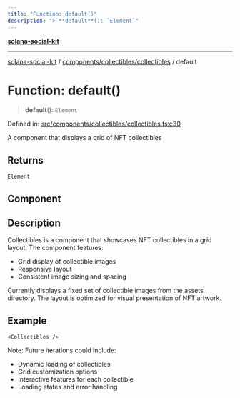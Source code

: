 ```yaml
---
title: "Function: default()"
description: "> **default**(): `Element`"
---
```


[**solana-social-kit**](../../../../README.mdx)

***

[solana-social-kit](../../../../README.mdx) / [components/collectibles/collectibles](../README.mdx) / default

# Function: default()

> **default**(): `Element`

Defined in: [src/components/collectibles/collectibles.tsx:30](https://github.com/SendArcade/solana-app-kit/blob/bd4b3556b8f469c27ebb06f4df65b3a36b43ba3b/src/components/collectibles/collectibles.tsx#L30)

A component that displays a grid of NFT collectibles

## Returns

`Element`

## Component

## Description

Collectibles is a component that showcases NFT collectibles in a grid layout.
The component features:
- Grid display of collectible images
- Responsive layout
- Consistent image sizing and spacing

Currently displays a fixed set of collectible images from the assets directory.
The layout is optimized for visual presentation of NFT artwork.

## Example

```tsx
<Collectibles />
```

Note: Future iterations could include:
- Dynamic loading of collectibles
- Grid customization options
- Interactive features for each collectible
- Loading states and error handling
